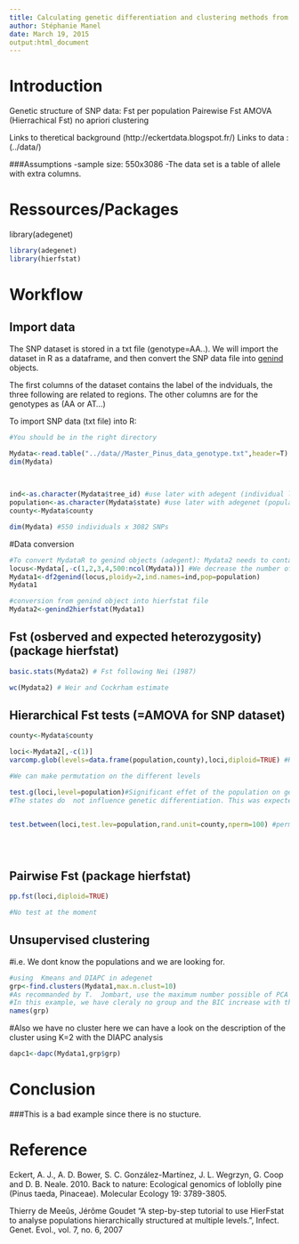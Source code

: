 ```yaml
---
title: Calculating genetic differentiation and clustering methods from SNP data
author: Stéphanie Manel
date: March 19, 2015
output:html_document
---
```


Introduction
========================================================

Genetic structure of SNP data:
Fst per population
Pairewise Fst
AMOVA (Hierrachical Fst)
no apriori clustering
 

Links to theretical background (http://eckertdata.blogspot.fr/)
Links to data : (../data/) 

###Assumptions
-sample size:  550x3086
-The data set is a table of allele with extra columns.



Ressources/Packages
========================================================

library(adegenet)

```r
library(adegenet)
library(hierfstat)


```


Workflow
========================================================
## Import data

The SNP dataset is stored in a txt file (genotype=AA..). We will  import the dataset in R as a dataframe, and then  convert the SNP data file into [genind](http://www.inside-r.org/packages/cran/adegenet/docs/.valid.genind) objects. 

The first columns of the dataset contains the label of the indviduals, the three following are related to regions. The  other columns are for the genotypes as (AA or AT...)


To import SNP data (txt file) into R:

```r

#You should be in the right directory

Mydata<-read.table("../data//Master_Pinus_data_genotype.txt",header=T)   
dim(Mydata)  
 

 
ind<-as.character(Mydata$tree_id) #use later with adegent (individual labels)
population<-as.character(Mydata$state) #use later with adegenet (population labels)
county<-Mydata$county 

dim(Mydata) #550 individuals x 3082 SNPs
```

#Data conversion

```r

 
#To convert MydataR to genind objects (adegent): Mydata2 needs to contain only genotypes
locus<-Mydata[,-c(1,2,3,4,500:ncol(Mydata))] #We decrease the number of snp to make the calcul faster
Mydata1<-df2genind(locus,ploidy=2,ind.names=ind,pop=population)
Mydata1

#conversion from genind object into hierfstat file
Mydata2<-genind2hierfstat(Mydata1) 


```

## Fst  (osberved and expected heterozygosity)  (package hierfstat)

```r

basic.stats(Mydata2) # Fst following Nei (1987)

wc(Mydata2) # Weir and Cockrham estimate

```

## Hierarchical Fst tests (=AMOVA for SNP dataset)

```r

county<-Mydata$county

loci<-Mydata2[,-c(1)]
varcomp.glob(levels=data.frame(population,county),loci,diploid=TRUE) #Hierarchical Fst (=AMOVA for SNPsor biallelic markers)

#We can make permutation on the different levels

test.g(loci,level=population)#Significant effet of the population on genetic differentiation. Individuals are randomly permutated among states
#The states do  not influence genetic differentiation. This was expected!


test.between(loci,test.lev=population,rand.unit=county,nperm=100) #permutation of all individuals among populations 

 



```


## Pairwise Fst (package hierfstat)

```r
pp.fst(loci,diploid=TRUE) 

#No test at the moment

```

## Unsupervised clustering  
#i.e. We dont know the populations and we are looking for.

```r
#using  Kmeans and DIAPC in adegenet 
grp<-find.clusters(Mydata1,max.n.clust=10)
#As recommanded by T.  Jombart, use the maximum number possible of PCA axis
#In this example, we have cleraly no group and the BIC increase with the number of gorup
names(grp)
```

#Also we have no cluster here we can have a look on the description of the cluster using K=2 with the DIAPC analysis

```r
dapc1<-dapc(Mydata1,grp$grp)
```


Conclusion
========================================================
 
###This is a bad example since there is no stucture.
 
 
Reference
========================================================

Eckert, A. J., A. D. Bower, S. C. González-Martínez, J. L. Wegrzyn, G. Coop and D. B. Neale. 2010. Back to nature: Ecological genomics of loblolly pine (Pinus taeda, Pinaceae). Molecular Ecology 19: 3789-3805.


Thierry de Meeûs, Jérôme Goudet "A step-by-step tutorial to use HierFstat to analyse populations hierarchically structured at multiple levels.", Infect. Genet. Evol., vol. 7, no. 6, 2007 


